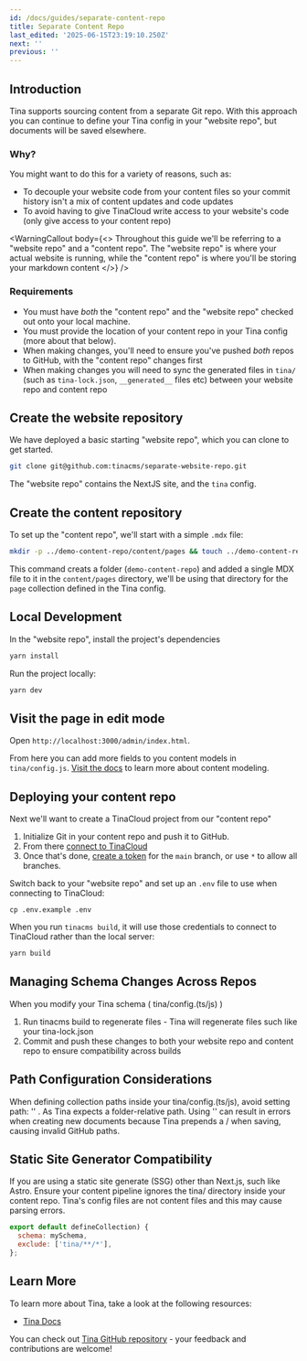 ```yaml
---
id: /docs/guides/separate-content-repo
title: Separate Content Repo
last_edited: '2025-06-15T23:19:10.250Z'
next: ''
previous: ''
---
```


## Introduction

Tina supports sourcing content from a separate Git repo. With this approach you can continue to define your
Tina config in your "website repo", but documents will be saved elsewhere.

### Why?

You might want to do this for a variety of reasons, such as:

* To decouple your website code from your content files so your commit history isn't a mix of content updates and code updates
* To avoid having to give TinaCloud write access to your website's code (only give access to your content repo)

<WarningCallout
  body={<>
    Throughout this guide we'll be referring to a "website repo" and a "content repo". The "website repo" is where your actual website is running, while the "content repo" is where you'll be storing your markdown content
  </>}
/>

### Requirements

* You must have *both* the "content repo" and the "website repo" checked out onto your local machine.
* You must provide the location of your content repo in your Tina config (more about that below).
* When making changes, you'll need to ensure you've pushed *both* repos to GitHub, with the "content repo"
  changes first
* When making changes you will need to sync the generated files in `tina/` (such as `tina-lock.json`, `__generated__` files etc) between your website repo and content repo

## Create the website repository

We have deployed a basic starting "website repo", which you can clone to get started.

```sh
git clone git@github.com:tinacms/separate-website-repo.git
```

The "website repo" contains the NextJS site, and the `tina` config.

## Create the content repository

To set up the "content repo", we'll start with a simple `.mdx` file:

```sh
mkdir -p ../demo-content-repo/content/pages && touch ../demo-content-repo/content/pages/home.mdx && echo "Hello" >> ../demo-content-repo/content/pages/home.mdx
```

This command creats a folder (`demo-content-repo`) and added a single MDX file to it in the `content/pages` directory, we'll be using that directory for the `page` collection defined in the Tina config.

## Local Development

In the "website repo", install the project's dependencies

```sh
yarn install
```

Run the project locally:

```sh
yarn dev
```

## Visit the page in edit mode

Open `http://localhost:3000/admin/index.html`.

From here you can add more fields to you content models in `tina/config.js`. [Visit the docs](https://tina.io/docs/schema/) to learn more about content modeling.

## Deploying your content repo

Next we'll want to create a TinaCloud project from our "content repo"

1. Initialize Git in your content repo and push it to GitHub.
2. From there [connect to TinaCloud](https://tina.io/docs/tina-cloud/dashboard/projects/)
3. Once that's done, [create a token](https://tina.io/docs/tina-cloud/dashboard/projects/#api-tokens) for the `main` branch, or use `*` to allow all branches.

Switch back to your "website repo" and set up an `.env` file to use when connecting to TinaCloud:

```
cp .env.example .env
```

When you run `tinacms build`, it will use those credentials to connect to TinaCloud rather than the local server:

```sh
yarn build
```

## Managing Schema Changes Across Repos

When you modify your Tina schema ( tina/config.(ts/js) )

1. Run tinacms build to regenerate files - Tina will regenerate files such like your tina-lock.json
2. Commit and push these changes to both your website repo and content repo to ensure compatibility across builds

## Path Configuration Considerations

When defining collection paths inside your tina/config.(ts/js), avoid setting path: '' . As Tina expects a folder-relative path. Using '' can result in errors when creating new documents because Tina prepends a / when saving, causing invalid GitHub paths.

## Static Site Generator Compatibility

If you are using a static site generate (SSG) other than Next.js, such like Astro. Ensure your content pipeline ignores the tina/ directory inside your content repo. Tina's config files are not content files and this may cause parsing errors.

```javascript
export default defineCollection) {
  schema: mySchema,
  exclude: ['tina/**/*'],
};
```

## Learn More

To learn more about Tina, take a look at the following resources:

* [Tina Docs](https://tina.io/docs)

You can check out [Tina GitHub repository](https://github.com/tinacms/tinacms) - your feedback and contributions are welcome!
